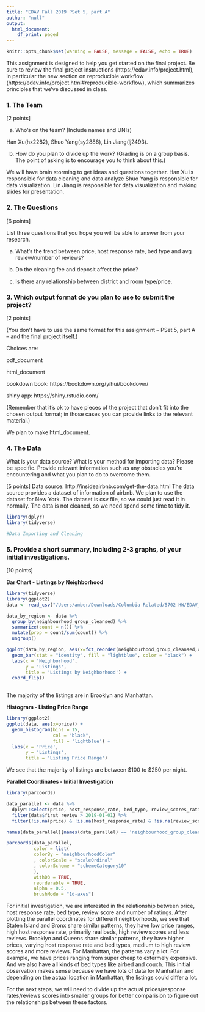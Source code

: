 ```yaml
---
title: "EDAV Fall 2019 PSet 5, part A"
author: "null"
output:
  html_document:
    df_print: paged
---
```

```r
knitr::opts_chunk$set(warning = FALSE, message = FALSE, echo = TRUE)
```

This assignment is designed to help you get started on the final project. Be sure to review the final project instructions (https://edav.info/project.html), in particular the new section on reproducible workflow (https://edav.info/project.html#reproducible-workflow), which summarizes principles that we've discussed in class.
    
### 1. The Team

[2 points]

a) Who's on the team? (Include names and UNIs)

Han Xu(hx2282), Shuo Yang(sy2886), Lin Jiang(lj2493).

b) How do you plan to divide up the work? (Grading is on a group basis. The point of asking is to encourage you to think about this.)

We will have brain storming to get ideas and questions together. 
Han Xu is responsible for data cleaning and data analyze 
Shuo Yang is responsible for data visualization. 
Lin Jiang is responsible for data visualization and making slides for presentation. 

### 2. The Questions

[6 points]

List three questions that you hope you will be able to answer from your research.

a) What's the trend between price, host response rate, bed type and avg review/number of reviews?

b) Do the cleaning fee and deposit affect the price?

c) Is there any relationship between district and room type/price. 

### 3. Which output format do you plan to use to submit the project? 

[2 points]

(You don't have to use the same format for this assignment -- PSet 5, part A -- and the final project itself.)

Choices are:

pdf_document  

html_document  

bookdown book: https://bookdown.org/yihui/bookdown/

shiny app: https://shiny.rstudio.com/  

(Remember that it's ok to have pieces of the project that don't fit into the chosen output format; in those cases you can provide links to the relevant material.)


We plan to make html_document. 



### 4. The Data

What is your data source?  What is your method for importing data? Please be specific. Provide relevant information such as any obstacles you're encountering and what you plan to do to overcome them.

[5 points]
Data source: http://insideairbnb.com/get-the-data.html
The data source provides a dataset of information of airbnb. We plan to use the dataset
for New York. The dataset is csv file, so we could just read it in normally. 
The data is not cleaned, so we need spend some time to tidy it. 

```r
library(dplyr)
library(tidyverse)
```

```r
#Data Importing and Cleaning


```
### 5. Provide a short summary, including 2-3 graphs, of your initial investigations. 

[10 points]

**Bar Chart - Listings by Neighborhood**
```r
library(tidyverse)
library(ggplot2)
data <- read_csv("/Users/amber/Downloads/Columbia Related/5702 HW/EDAV_final_project/data/airbnb_201909.csv")

data_by_region <- data %>%
  group_by(neighbourhood_group_cleansed) %>%
  summarize(count = n()) %>%
  mutate(prop = count/sum(count)) %>%
  ungroup()

ggplot(data_by_region, aes(x=fct_reorder(neighbourhood_group_cleansed,count), y=count)) +
  geom_bar(stat = "identity", fill = "lightblue", color = "black") +
  labs(x = 'Neighborhood',
       y = 'Listings',
       title = 'Listings by Neighborhood') +
  coord_flip()
 
```

The majority of the listings are in Brooklyn and Manhattan. 

**Histogram - Listing Price Range**
```r
library(ggplot2)
ggplot(data, aes(x=price)) + 
  geom_histogram(bins = 15, 
                 col = "black",
                 fill = 'lightblue') + 
  labs(x = 'Price',
       y = 'Listings',
       title = 'Listing Price Range')
```

We see that the majority of listings are between $100 to $250 per night. 

**Parallel Coordinates - Initial Investigation**
```r
library(parcoords)

data_parallel <- data %>%
  dplyr::select(price, host_response_rate, bed_type, review_scores_rating, number_of_reviews, neighbourhood_group_cleansed) %>%
  filter(data$first_review > 2019-01-01) %>%
  filter(!is.na(price) & !is.na(host_response_rate) & !is.na(review_scores_rating)) 

names(data_parallel)[names(data_parallel) == 'neighbourhood_group_cleansed'] <- 'neighbourhoodColor'

parcoords(data_parallel, 
          color = list(
          colorBy = "neighbourhoodColor"
          , colorScale = "scaleOrdinal"
          , colorScheme = "schemeCategory10"
          ),
          withD3 = TRUE,
          reorderable = TRUE,
          alpha = 0.5, 
          brushMode = "1d-axes")
```

For initial investigation, we are interested in the relationship between price, host response rate, bed type, review score and number of ratings. After plotting the parallel coordinates for different neighborhoods, we see that Staten Island and Bronx share similar patterns, they have low price ranges, high host response rate, primarily real beds, high review scores and less reviews. Brooklyn and Queens share similar patterns, they have higher prices, varying host response rate and bed types, medium to high review scores and more reviews. For Manhattan, the patterns vary a lot. For example, we have prices ranging from super cheap to extermely expensive. And we also have all kinds of bed types like airbed and couch. This initial observation makes sense because we have lots of data for Manhattan and depending on the actual location in Manhattan, the listings could differ a lot. 

For the next steps, we will need to divide up the actual prices/response rates/reviews scores into smaller groups for better comparision to figure out the relationships between these factors. 

